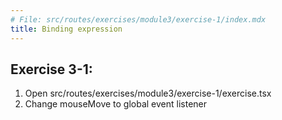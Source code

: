 ```yaml
---
# File: src/routes/exercises/module3/exercise-1/index.mdx
title: Binding expression
---
```



## Exercise 3-1:

1. Open src/routes/exercises/module3/exercise-1/exercise.tsx
2. Change mouseMove to global event listener

<Exercise />

